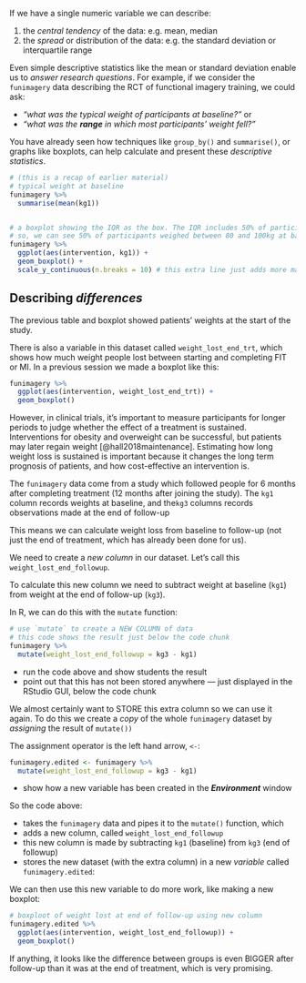 If we have a single numeric variable we can describe:

1. the *central tendency* of the data: e.g. mean, median
2. the *spread* or distribution of the data: e.g. the standard deviation or interquartile range

Even simple descriptive statistics like the mean or standard deviation enable us to *answer research questions*. For example, if we consider the `funimagery` data describing the RCT of functional imagery training, we could ask:

- *"what was the typical weight of participants at baseline?"* or
- *"what was the **range** in which most participants' weight fell?"*

You have already seen how techniques like `group_by()` and `summarise()`, or graphs like boxplots, can help
calculate and present these *descriptive statistics*.


```r
# (this is a recap of earlier material)
# typical weight at baseline
funimagery %>%
  summarise(mean(kg1))


# a boxplot showing the IQR as the box. The IQR includes 50% of participants
# so, we can see 50% of participants weighed between 80 and 100kg at baseline
funimagery %>%
  ggplot(aes(intervention, kg1)) +
  geom_boxplot() +
  scale_y_continuous(n.breaks = 10) # this extra line just adds more marks on the y-axis
```




## Describing *differences*

The previous table and boxplot showed patients' weights at the start of the study.

There is also a variable in this dataset called `weight_lost_end_trt`, which shows how much weight people lost
between starting and completing FIT or MI. In a previous session we made a boxplot like this:

```r
funimagery %>%
  ggplot(aes(intervention, weight_lost_end_trt)) +
  geom_boxplot()
```

However, in clinical trials, it's important to measure participants for longer periods to judge whether the effect of a treatment is sustained. Interventions for obesity and overweight can be successful, but patients may later regain weight [@hall2018maintenance]. Estimating how long weight loss is sustained is important because it changes the long term prognosis of patients, and how cost-effective an intervention is.

The `funimagery` data come from a study which followed people for 6 months after completing treatment
(12 months after joining the study). The `kg1` column records weights at baseline, and the`kg3` columns
records observations made at the end of follow-up


This means we can calculate weight loss from baseline to follow-up (not just the end of treatment, which has already been done for us).

We need to create a *new column* in our dataset. Let's call this `weight_lost_end_followup`.

To calculate this new column we need to subtract weight at baseline (`kg1`) from weight at the end of follow-up (`kg3`).

In R, we can do this with the `mutate` function:

```r
# use `mutate` to create a NEW COLUMN of data
# this code shows the result just below the code chunk
funimagery %>%
  mutate(weight_lost_end_followup = kg3 - kg1)
```


:::{.direction}

- run the code above and show students the result
- point out that this has not been stored anywhere — just displayed in the RStudio GUI, below the code chunk

:::


We almost certainly want to STORE this extra column so we can use it again.
To do this we create a *copy* of the whole `funimagery` dataset by *assigning*
the result of `mutate())`

The assignment operator is the left hand arrow, `<-`:

```r
funimagery.edited <- funimagery %>%
  mutate(weight_lost_end_followup = kg3 - kg1)
```


:::{.direction}

- show how a new variable has been created in the ***Environment*** window

:::


So the code above:

- takes the `funimagery` data and pipes it to the `mutate()` function, which
- adds a new column, called `weight_lost_end_followup`
- this new column is made by subtracting `kg1` (baseline) from `kg3` (end of followup)
- stores the new dataset (with the extra column) in a new *variable* called `funimagery.edited`:



We can then use this new variable to do more work, like making a new boxplot:

```r
# boxploot of weight lost at end of follow-up using new column
funimagery.edited %>%
  ggplot(aes(intervention, weight_lost_end_followup)) +
  geom_boxplot()
```

If anything, it looks like the difference between groups is even BIGGER after follow-up than it was at the end of treatment, which is very promising.
